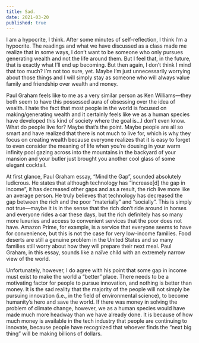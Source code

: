 ```yaml
---
title: Sad.
date: 2021-03-20
published: true
---
```


I am a hypocrite, I think. After some minutes of self-reflection, I think I’m a hypocrite. The readings and what we have discussed as a class made me realize that in some ways, I don’t want to be someone who only pursues generating wealth and not the life around them. But I feel that, in the future, that is exactly what I’ll end up becoming. But then again, I don’t think I mind that too much? I’m not too sure, yet. Maybe I’m just unnecessarily worrying about those things and I will simply stay as someone who will always value family and friendship over wealth and money.

Paul Graham feels like to me as a very similar person as Ken Williams—they both seem to have this possessed aura of obsessing over the idea of wealth. I hate the fact that most people in the world is focused on making/generating wealth and it certainly feels like we as a human species have developed this kind of society where the goal is…I don’t even know. What do people live for? Maybe that’s the point. Maybe people are all so smart and have realized that there is not much to live for, which is why they focus on creating wealth because everyone realizes that it is easy to forget to even consider the meaning of life when you’re dousing in your warm infinity pool gazing across into the mountains in the backyard of your mansion and your butler just brought you another cool glass of some elegant cocktail.

At first glance, Paul Graham essay, “Mind the Gap”, sounded absolutely ludicrous. He states that although technology has “increase[d] the gap in income”, it has decreased other gaps and as a result, the rich live more like an average person. He truly believes that technology has decreased the gap between the rich and the poor “materially” and “socially”. This is simply not true—maybe it is in the sense that the rich don’t ride around in horses and everyone rides a car these days, but the rich definitely has so many more luxuries and access to convenient services that the poor does not have. Amazon Prime, for example, is a service that everyone seems to have for convenience, but this is not the case for very low-income families. Food deserts are still a genuine problem in the United States and so many families still worry about how they will prepare their next meal. Paul Graham, in this essay, sounds like a naïve child with an extremely narrow view of the world.

Unfortunately, however, I do agree with his point that some gap in income must exist to make the world a “better” place. There needs to be a motivating factor for people to pursue innovation, and nothing is better than money. It is the sad reality that the majority of the people will not simply be pursuing innovation (i.e., in the field of environmental science), to become humanity’s hero and save the world. If there was money in solving the problem of climate change, however, we as a human species would have made much more headway than we have already done. It is because of how much money is available in the tech industry that people are continuing to innovate, because people have recognized that whoever finds the “next big thing” will be making billions of dollars.

